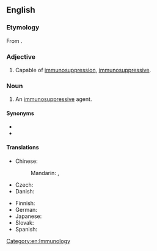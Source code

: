 ==English==

===Etymology===
From {{prefix|en|immuno|suppressant}}.

===Adjective===
{{en-adj}}

# {{lb|en|pharmaceutical effect}} Capable of [[immunosuppression]], [[immunosuppressive]].

===Noun===
{{en-noun}}

# {{lb|en|pharmaceutical drug}} An [[immunosuppressive]] agent.

====Synonyms====
* {{l|en|immunosuppressive}}
* {{l|en|immunosuppressor}}

====Translations====
{{trans-top|an immunosuppressive agent}}
* Chinese:
*: Mandarin: {{t|cmn|免疫抑制劑}}, {{t|cmn|免疫抑制剂|tr=miǎnyì yìzhìjì}}
* Czech: {{t+|cs|imunosupresivum|n}}
* Danish: {{t-needed|da}}
{{trans-mid}}
* Finnish: {{t|fi|hylkimisenestolääke}}
* German: {{t|de|Immunsuppressivum|n}}
* Japanese: {{t|ja|免疫抑制剤|tr=men'ekiyokuseizai}}
* Slovak: {{t|sk|imunosupresívum}}
* Spanish: {{t+|es|inmunosupresor|m}}
{{trans-bottom}}

[[Category:en:Immunology]]